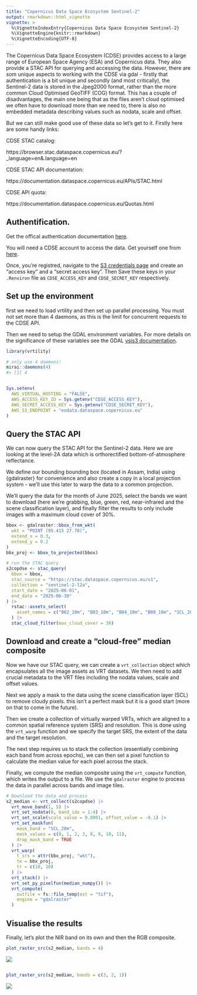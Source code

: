 ```yaml
---
title: "Copernicus Data Space Ecosystem Sentinel-2"
output: rmarkdown::html_vignette
vignette: >
  %\VignetteIndexEntry{Copernicus Data Space Ecosystem Sentinel-2}
  %\VignetteEngine{knitr::rmarkdown}
  %\VignetteEncoding{UTF-8}
---
```




The Copernicus Data Space Ecosystem (CDSE) provides access to a large range of
European Space Agency (ESA) and Copernicus data. They also provide a STAC API
for querying and accessing the data. However, there are som unique aspects to
working with the CDSE via gdal - firstly that authentication is a bit unique and
secondly (and most critically), the Sentinel-2 data is stored in the Jpeg2000
format, rather than the more common Cloud Optimised GeoTIFF (COG) format. 
This has a couple of disadvantages, the main one being that as the files aren't
cloud optimised we often have to download more than we need to, there is also 
no embedded metadata describing values such as nodata, scale and offset.

But we can still make good use of these data so let's get to it. Firstly here 
are some handy links: 

CDSE STAC catalog:

https://browser.stac.dataspace.copernicus.eu/?_language=en&.language=en

CDSE STAC API documentation:

https://documentation.dataspace.copernicus.eu/APIs/STAC.html

CDSE API quota:

https://documentation.dataspace.copernicus.eu/Quotas.html

## Authentification. 
Get the offical authentication documentation [here](https://documentation.dataspace.copernicus.eu/APIs/S3.html).

You will need a CDSE account to access the data. Get yourself one from 
[here](https://identity.dataspace.copernicus.eu/auth/realms/CDSE/protocol/openid-connect/auth?client_id=cdse-public&response_type=code&scope=openid&redirect_uri=https%3A//dataspace.copernicus.eu/account/confirmed/1).

Once, you're registred, navigate to the [S3 credentials page](https://eodata-s3keysmanager.dataspace.copernicus.eu/)
and create an "access key" and a "secret access key". Then Save these keys in your
`.Renviron` file as `CDSE_ACCESS_KEY` and `CDSE_SECRET_KEY` respectively.


## Set up the environment

first we need to load vrtility and then set up parallel processing. You must not 
set more than 4 daemons, as this is the limit for concurrent requests to the 
CDSE API.

Then we need to setup the GDAL environment variables. For more details on the
significance of these variables see the GDAL 
[vsis3 documentation](https://documentation.dataspace.copernicus.eu/APIs/S3.html).


``` r
library(vrtility)

# only use 4 daemons!
mirai::daemons(4)
#> [1] 4
```

``` r

Sys.setenv(
  AWS_VIRTUAL_HOSTING = "FALSE",
  AWS_ACCESS_KEY_ID = Sys.getenv("CDSE_ACCESS_KEY"),
  AWS_SECRET_ACCESS_KEY = Sys.getenv("CDSE_SECRET_KEY"),
  AWS_S3_ENDPOINT = "eodata.dataspace.copernicus.eu"
)
```

## Query the STAC API

We can now query the STAC API for the Sentinel-2 data. Here we are looking at 
the level-2A data which is orthorectified bottom-of-atmosphere reflectance. 

We define our bounding bounding box (located in Assam, India) using {gdalraster}
for convenience and also create a copy in a local projection system - we'll use
this later to warp the data to a common projection.

We'll query the data for the month of June 2025, select the bands we want to 
download (here we're grabbing, blue, green, red, near-infrared and the scene 
classification layer), and finally filter the results to only include
images with a maximum cloud cover of 30%.


``` r
bbox <- gdalraster::bbox_from_wkt(
  wkt = "POINT (95.415 27.78)",
  extend_x = 0.3,
  extend_y = 0.2
)
bbx_proj <- bbox_to_projected(bbox)

# run the STAC query
s2copdse <- stac_query(
  bbox = bbox,
  stac_source = "https://stac.dataspace.copernicus.eu/v1",
  collection = "sentinel-2-l2a",
  start_date = "2025-06-01",
  end_date = "2025-06-30"
) |>
  rstac::assets_select(
    asset_names = c("B02_10m", "B03_10m", "B04_10m", "B08_10m", "SCL_20m")
  ) |>
  stac_cloud_filter(max_cloud_cover = 30)
```

## Download and create a "cloud-free" median composite

Now we have our STAC query, we can create a `vrt_collection` object which encapsulates
all the image assets as VRT datasets. We then need to add crucial metadata to the
VRT files including the nodata values, scale and offset values. 

Next we apply a mask to the data using the scene classification layer (SCL) to 
remove cloudy pixels. this isn't a perfect mask but it is a good start (more on 
that to come in the future). 

Then we create a collection of virtually warped VRTs, which are aligned to a common
spatial reference system (SRS) and resolution. This is done using the `vrt_warp` function
and we specify the target SRS, the extent of the data and the target resolution.

The next step requires us to stack the collection (essentially combining each 
band from across epochs), we can then set a pixel function to calculate the
median value for each pixel across the stack.

Finally, we compute the median composite using the `vrt_compute` function,
which writes the output to a file. We use the `gdalraster` engine to
process the data in parallel across bands and image tiles.


``` r
# Download the data and process
s2_median <- vrt_collect(s2copdse) |>
  vrt_move_band(1, 5) |>
  vrt_set_nodata(0, band_idx = 1:4) |>
  vrt_set_scale(scale_value = 0.0001, offset_value = -0.1) |>
  vrt_set_maskfun(
    mask_band = "SCL_20m",
    mask_values = c(0, 1, 2, 3, 8, 9, 10, 11),
    drop_mask_band = TRUE
  ) |>
  vrt_warp(
    t_srs = attr(bbx_proj, "wkt"),
    te = bbx_proj,
    tr = c(10, 10)
  ) |>
  vrt_stack() |>
  vrt_set_py_pixelfun(median_numpy()) |>
  vrt_compute(
    outfile = fs::file_temp(ext = "tif"),
    engine = "gdalraster"
  )
```

## Visualise the results

Finally, let's plot the NIR band on its own and then the RGB composite.


``` r
plot_raster_src(s2_median, bands = 4)
```

![](figure/s2-plots-1.png)

``` r

plot_raster_src(s2_median, bands = c(3, 2, 1))
```

![](figure/s2-plots-2.png)
